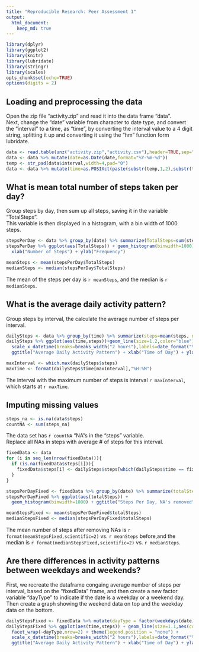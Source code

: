 ```yaml
---
title: "Reproducible Research: Peer Assessment 1"
output: 
  html_document:
    keep_md: true
---
```


```r
library(dplyr)
library(ggplot2)
library(knitr)
library(lubridate)
library(stringr)
library(scales)
opts_chunk$set(echo=TRUE)
options(digits = 2)
```

## Loading and preprocessing the data
Open the zip file "activity.zip" and read it into the data frame "data".  
Next, change the "date" variable from character to date type, and convert the "interval" to a time, as "time", by converting the interval value to a 4 digit string, splitting it up and converting it using the "hm" function form lubridate.

```r
data <- read.table(unz("activity.zip","activity.csv"),header=TRUE,sep=",")
data <- data %>% mutate(date=as.Date(date,format="%Y-%m-%d"))
temp <- str_pad(data$interval,width=4,pad="0")
data <- data %>% mutate(time=as.POSIXct(paste(substr(temp,1,2),substr(temp,3,4),sep=":"),format="%H:%M"),tz="America/Chicago")
```

## What is mean total number of steps taken per day?
Group steps by day, then sum up all steps, saving it in the variable "TotalSteps".  
This variable is then displayed in a histogram, with a bin width of 1000 steps.

```r
stepsPerDay <- data %>% group_by(date) %>% summarize(TotalSteps=sum(steps, na.rm=TRUE))
stepsPerDay %>% ggplot(aes(TotalSteps)) + geom_histogram(binwidth=1000) + ggtitle("Steps Per Day") + 
  xlab("Number of Steps") + ylab("Frequency")

meanSteps <- mean(stepsPerDay$TotalSteps)
medianSteps <- median(stepsPerDay$TotalSteps)
```

The mean of the steps per day is `r meanSteps`, and the median is `r medianSteps`.

## What is the average daily activity pattern?

Group steps by interval, the calculate the average number of steps per interval.

```r
dailySteps <- data %>% group_by(time) %>% summarize(steps=mean(steps, na.rm=TRUE))
dailySteps %>% ggplot(aes(time,steps))+geom_line(size=1.2,color="blue") + 
  scale_x_datetime(breaks=breaks_width("2 hours"),labels=date_format("%H:%M",tz="America/Chicago")) +
  ggtitle("Average Daily Activity Pattern") + xlab("Time of Day") + ylab("Number of Steps")

maxInterval <- which.max(dailySteps$steps)
maxTime <- format(dailySteps$time[maxInterval],"%H:%M")
```

The interval with the maximum number of steps is interval `r maxInterval`, which starts at `r maxTime`.

## Imputing missing values

```r
steps_na <- is.na(data$steps)
countNA <- sum(steps_na)
```

The data set has `r countNA` "NA"s in the "steps" variable.  
Replace all NAs in steps with average # of steps for this interval.  
```r
fixedData <- data
for (i in seq_len(nrow(fixedData))){
  if (is.na(fixedData$steps[i])){
    fixedData$steps[i] <- dailySteps$steps[which(dailySteps$time == fixedData$time[i])]
  }
}

stepsPerDayFixed <- fixedData %>% group_by(date) %>% summarize(totalSteps = sum(steps)) 
stepsPerDayFixed %>% ggplot(aes(totalSteps)) + 
  geom_histogram(binwidth=1000) + ggtitle("Steps Per Day, NA's removed") + xlab("Number of Steps") + ylab("Frequency")

meanStepsFixed <- mean(stepsPerDayFixed$totalSteps)
medianStepsFixed <- median(stepsPerDayFixed$totalSteps)
```

The mean number of steps after removing NAs is `r format(meanStepsFixed,scientific=2)` vs. `r meanSteps` before,and the median is `r format(medianStepsFixed,scientific=2)` vs. `r medianSteps`.


## Are there differences in activity patterns between weekdays and weekends?

First, we recreate the dataframe congaing average number of steps per interval, based on the "fixedData" frame, and then create a new factor variable "dayType" to indicate if the date is a weekday or a weekend day. Then create a graph showing the weekend data on top and the weekday data on the bottom.

```r
dailyStepsFixed <- fixedData %>% mutate(dayType = factor(weekdays(date) %in% c("Saturday","Sunday"), levels=c(TRUE,FALSE), labels=c("Weekend","Weekday"))) %>% group_by(time,dayType) %>% summarize(steps=mean(steps)) 
dailyStepsFixed %>% ggplot(aes(time,steps)) + geom_line(size=1.1,aes(color=dayType)) + 
  facet_wrap(~dayType,nrow=2) + theme(legend.position = "none") +   
  scale_x_datetime(breaks=breaks_width("2 hours"),labels=date_format("%H:%M",tz="America/Chicago")) +
  ggtitle("Average Daily Activity Pattern") + xlab("Time of Day") + ylab("Number of Steps")
```



